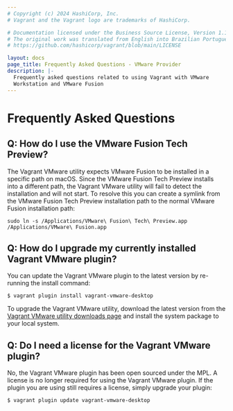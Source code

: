 ```yaml
---
# Copyright (c) 2024 HashiCorp, Inc.
# Vagrant and the Vagrant logo are trademarks of HashiCorp.

# Documentation licensed under the Business Source License, Version 1.1.
# The original work was translated from English into Brazilian Portuguese.
# https://github.com/hashicorp/vagrant/blob/main/LICENSE

layout: docs
page_title: Frequently Asked Questions - VMware Provider
description: |-
  Frequently asked questions related to using Vagrant with VMware
  Workstation and VMware Fusion
---
```


# Frequently Asked Questions

## Q: How do I use the VMware Fusion Tech Preview?

The Vagrant VMware utility expects VMware Fusion to be installed in a specific
path on macOS. Since the VMware Fusion Tech Preview installs into a different
path, the Vagrant VMware utility will fail to detect the installation and will
not start. To resolve this you can create a symlink from the VMware Fusion
Tech Preview installation path to the normal VMware Fusion installation path:

```shell-session
sudo ln -s /Applications/VMware\ Fusion\ Tech\ Preview.app /Applications/VMware\ Fusion.app
```


## Q: How do I upgrade my currently installed Vagrant VMware plugin?

You can update the Vagrant VMware plugin to the latest version by re-running the
install command:

```shell-session
$ vagrant plugin install vagrant-vmware-desktop
```

To upgrade the Vagrant VMware utility, download the latest version from the
[Vagrant VMware utility downloads page](/vagrant/downloads/vmware) and install the
system package to your local system.

## Q: Do I need a license for the Vagrant VMware plugin?

No, the Vagrant VMware plugin has been open sourced under the MPL. A license
is no longer required for using the Vagrant VMware plugin. If the plugin you
are using still requires a license, simply upgrade your plugin:

```
$ vagrant plugin update vagrant-vmware-desktop
```
